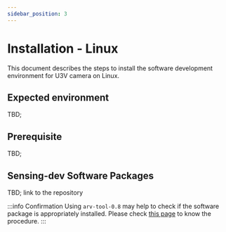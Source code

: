 ```yaml
---
sidebar_position: 3
---
```


# Installation - Linux 

This document describes the steps to install the software development environment for U3V camera on Linux.

## Expected environment

TBD;

## Prerequisite

TBD;

## Sensing-dev Software Packages

TBD;
link to the repository

:::info Confirmation
Using `arv-tool-0.8` may help to check if the software package is appropriately installed. Please check [this page](/docs/external/aravis/arv-tools.md) to know the procedure.
:::